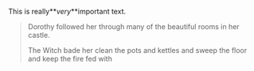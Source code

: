This is really**_very_**important text.

> Dorothy followed her through many of the beautiful rooms in her castle.
>
> The Witch bade her clean the pots and kettles and sweep the floor and keep the fire fed with
